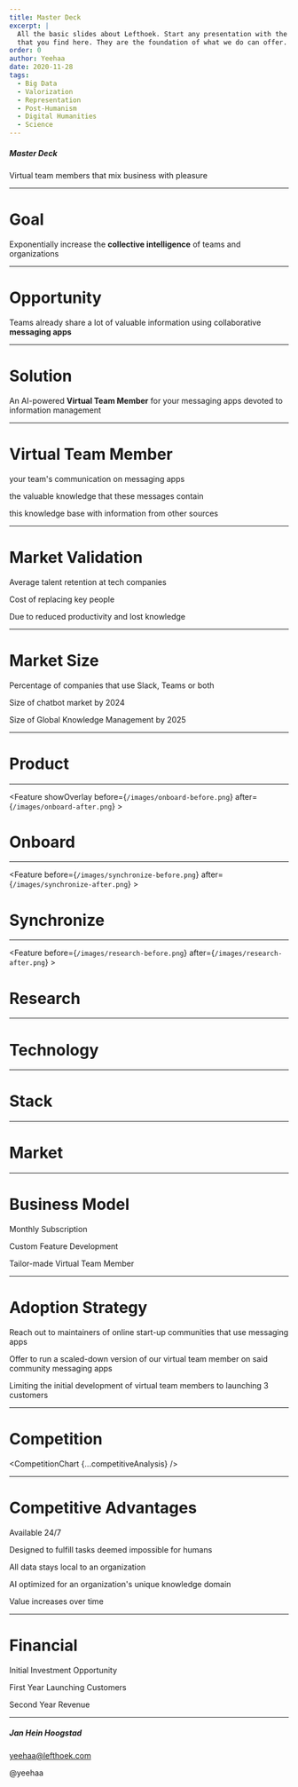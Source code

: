 ```yaml
---
title: Master Deck
excerpt: |
  All the basic slides about Lefthoek. Start any presentation with the slides
  that you find here. They are the foundation of what we do can offer.
order: 0
author: Yeehaa
date: 2020-11-28
tags: 
  - Big Data
  - Valorization
  - Representation
  - Post-Humanism
  - Digital Humanities
  - Science
---
```



<Cover>

##### Master Deck

Virtual team members that mix business with pleasure

</Cover>

---

<Basic>

# Goal

Exponentially increase the **collective intelligence** of teams and organizations

</Basic>

---

<Basic>

# Opportunity

Teams already share a lot of valuable information using collaborative
**messaging apps**

</Basic>

---

<Basic>

# Solution

An AI-powered **Virtual Team Member** for your messaging apps devoted to
information management 

</Basic>

---

<Icons>

# Virtual Team Member

<SellingPoint iconName="Microphone" title="moderates">your team's communication on messaging apps</SellingPoint>

<SellingPoint iconName="Binders" title="organizes">the valuable knowledge that these messages
contain</SellingPoint>

<SellingPoint iconName="Hologram" title="augments">this knowledge base with 
information from other sources</SellingPoint>

</Icons>


---

<Stats>

# Market Validation

<Stat figure="3 years" reference="https://business.linkedin.com/talent-solutions/blog/trends-and-research/2018/the-3-industries-with-the-highest-turnover-rates">Average talent retention at tech companies</Stat>

<Stat figure="$200K"
reference="https://www.businessknowhow.com/manage/loveem/numbers.htm">Cost of replacing key people</Stat>

<Stat figure="67%"
reference="https://www.shrm.org/hr-today/news/all-things-work/pages/to-have-and-to-hold.aspx">
Due to reduced productivity and lost
knowledge</Stat>
  
</Stats>

---

<Stats>

# Market Size

<Stat figure="91%"
reference="https://www.computerworld.com/article/3403675/slack-or-teams-many-businesses-opt-for-both.html#:~:text=Mio%20polled%20200%20IT%20decision,hundreds%20of%20thousands%20of%20employees.&text=The%20company%20found%20that%2091,66%25%20of%20the%20organizations%20surveyed">Percentage
of companies that use Slack, Teams or
both</Stat>

<Stat figure="$9.4B"
reference="https://www.businessinsider.com/chatbot-market-stats-trends?r=DE&IR=T">Size
of chatbot market by 2024</Stat>

<Stat figure="$1.2T"
reference="https://www.globenewswire.com/news-release/2018/05/11/1501037/0/en/Global-Knowledge-Management-Market-Will-Reach-USD-1-232-000-million-by-2025-Zion-Market-Research.html">Size
of Global Knowledge Management by 2025</Stat>

</Stats>

---

<SectionCover>

# Product

</SectionCover>

---

<Feature showOverlay before={`/images/onboard-before.png`} after={`/images/onboard-after.png`} >

  # Onboard

</Feature>

---

<Feature before={`/images/synchronize-before.png`} after={`/images/synchronize-after.png`} >

  # Synchronize

</Feature>

---

<Feature before={`/images/research-before.png`} after={`/images/research-after.png`} >

  # Research 

</Feature>

---

<SectionCover>

# Technology

</SectionCover>

---
<Basic>

# Stack

<Stack stackData={techStack}/>

</Basic>

---

<SectionCover>

# Market

</SectionCover>

---

<Stats>

# Business Model

<Stat figure="€3000">Monthly Subscription</Stat>

<Stat figure="€30K">Custom Feature Development</Stat>

<Stat figure="€300K">Tailor-made Virtual Team Member</Stat>

</Stats>

---

<Icons>

# Adoption Strategy

<SellingPoint iconName="Chat" title="Chat">Reach out to maintainers of online start-up
communities that use messaging apps</SellingPoint>

<SellingPoint iconName="OpenHand" title="Sample">Offer to run a scaled-down version of our virtual
team member on said community messaging apps</SellingPoint>

<SellingPoint iconName="Diamond" title="Ration">Limiting the initial development of virtual team members to
launching 3 customers</SellingPoint>

</Icons>

---

<Basic variant="midnight">

# Competition

  <CompetitionChart {...competitiveAnalysis} />

</Basic>

---

<Icons>

# Competitive Advantages

<SellingPoint iconName="Knot" title="loyal">Available 24/7</SellingPoint>

<SellingPoint iconName="Different" title="different">Designed to fulfill tasks deemed impossible for
humans</SellingPoint>

<SellingPoint iconName="Curtains" title="discrete">All data stays local to an
organization</SellingPoint>

<SellingPoint iconName="SewingMachine" title="bespoke">AI optimized for an organization's unique knowledge
domain</SellingPoint>

<SellingPoint iconName="HighFive" title="eager">Value increases over time</SellingPoint>

</Icons>

---

<Stats>

# Financial

<Stat figure="€100K">Initial Investment Opportunity</Stat>

<Stat figure="3 x €50K">First Year Launching Customers</Stat>

<Stat figure="€2M">Second Year Revenue</Stat>

</Stats>

---

<Cover>

##### Jan Hein Hoogstad

yeehaa@lefthoek.com

@yeehaa

</Cover>
